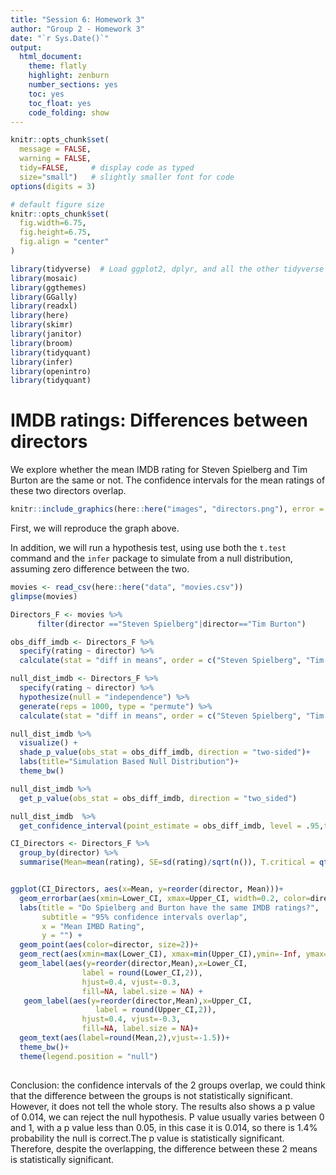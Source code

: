 ```yaml
---
title: "Session 6: Homework 3"
author: "Group 2 - Homework 3"
date: "`r Sys.Date()`"
output:
  html_document:
    theme: flatly
    highlight: zenburn
    number_sections: yes
    toc: yes
    toc_float: yes
    code_folding: show
---
```



```r
knitr::opts_chunk$set(
  message = FALSE, 
  warning = FALSE, 
  tidy=FALSE,     # display code as typed
  size="small")   # slightly smaller font for code
options(digits = 3)

# default figure size
knitr::opts_chunk$set(
  fig.width=6.75, 
  fig.height=6.75,
  fig.align = "center"
)
```


```r
library(tidyverse)  # Load ggplot2, dplyr, and all the other tidyverse packages
library(mosaic)
library(ggthemes)
library(GGally)
library(readxl)
library(here)
library(skimr)
library(janitor)
library(broom)
library(tidyquant)
library(infer)
library(openintro)
library(tidyquant)
```

# IMDB ratings: Differences between directors

We explore whether the mean IMDB rating for Steven Spielberg and Tim Burton are the same or not. The confidence intervals for the mean ratings of these two directors overlap. 


```r
knitr::include_graphics(here::here("images", "directors.png"), error = FALSE)
```


First, we will reproduce the graph above.

In addition, we will run a hypothesis test, using use both the `t.test` command and the `infer` package to simulate from a null distribution, assuming zero difference between the two.

```r
movies <- read_csv(here::here("data", "movies.csv"))
glimpse(movies)

```

```r

Directors_F <- movies %>%
      filter(director =="Steven Spielberg"|director=="Tim Burton")

obs_diff_imdb <- Directors_F %>%
  specify(rating ~ director) %>%
  calculate(stat = "diff in means", order = c("Steven Spielberg", "Tim Burton"))

null_dist_imdb <- Directors_F %>%
  specify(rating ~ director) %>%
  hypothesize(null = "independence") %>%
  generate(reps = 1000, type = "permute") %>%
  calculate(stat = "diff in means", order = c("Steven Spielberg", "Tim Burton"))

null_dist_imdb %>% 
  visualize() +
  shade_p_value(obs_stat = obs_diff_imdb, direction = "two-sided")+
  labs(title="Simulation Based Null Distribution")+
  theme_bw()

```
```r

null_dist_imdb %>%
  get_p_value(obs_stat = obs_diff_imdb, direction = "two_sided")


```


```r

null_dist_imdb  %>%
  get_confidence_interval(point_estimate = obs_diff_imdb, level = .95,type = "se")

```

```r

CI_Directors <- Directors_F %>%
  group_by(director) %>%
  summarise(Mean=mean(rating), SE=sd(rating)/sqrt(n()), T.critical = qt(0.975,n()-1),Upper_CI = Mean+SE*T.critical, Lower_CI = Mean-SE*T.critical)


ggplot(CI_Directors, aes(x=Mean, y=reorder(director, Mean)))+
  geom_errorbar(aes(xmin=Lower_CI, xmax=Upper_CI, width=0.2, color=director, size=1.6))+
  labs(title = "Do Spielberg and Burton have the same IMDB ratings?",
       subtitle = "95% confidence intervals overlap",
       x = "Mean IMBD Rating",
       y = "") +
  geom_point(aes(color=director, size=2))+
  geom_rect(aes(xmin=max(Lower_CI), xmax=min(Upper_CI),ymin=-Inf, ymax=+Inf))+
  geom_label(aes(y=reorder(director,Mean),x=Lower_CI,
                label = round(Lower_CI,2)),
                hjust=0.4, vjust=-0.3,
                fill=NA, label.size = NA) +
   geom_label(aes(y=reorder(director,Mean),x=Upper_CI,
                   label = round(Upper_CI,2)),
                hjust=0.4, vjust=-0.3,
                fill=NA, label.size = NA)+
  geom_text(aes(label=round(Mean,2),vjust=-1.5))+
  theme_bw()+
  theme(legend.position = "null")
  

```

Conclusion: the confidence intervals of the 2 groups overlap, we could think that the difference between the groups is not statistically significant. However, it does not tell the whole story. The results also shows a p value of 0.014, we can reject the null hypothesis. P value usually varies between 0 and 1, with a p value less than 0.05, in this case it is 0.014, so there is 1.4% probability the null is correct.The p value is statistically significant. Therefore, despite the overlapping, the difference between these 2 means is statistically significant.
